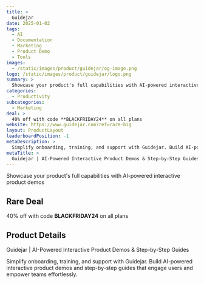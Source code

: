 ```yaml
---
title: >
  Guidejar
date: 2025-01-02
tags:
  - AI
  - Documentation
  - Marketing
  - Product Demo
  - Tools
images:
  - /static/images/product/guidejar/og-image.png
logo: /static/images/product/guidejar/logo.png
summary: >
  Showcase your product's full capabilities with AI-powered interactive product demos
categories:
  - Productivity
subcategories:
  - Marketing
deal: >
  40% off with code **BLACKFRIDAY24** on all plans
website: https://www.guidejar.com?ref=rare-big
layout: ProductLayout
leaderboardPosition: -1
metaDescription: >
  Simplify onboarding, training, and support with Guidejar. Build AI-powered interactive product demos and step-by-step guides that engage users and empower teams effortlessly.
metaTitle: >
  Guidejar | AI-Powered Interactive Product Demos & Step-by-Step Guides
---
```

Showcase your product's full capabilities with AI-powered interactive product demos

## Rare Deal

40% off with code **BLACKFRIDAY24** on all plans

## Product Details

Guidejar | AI-Powered Interactive Product Demos & Step-by-Step Guides

Simplify onboarding, training, and support with Guidejar. Build AI-powered interactive product demos and step-by-step guides that engage users and empower teams effortlessly.

